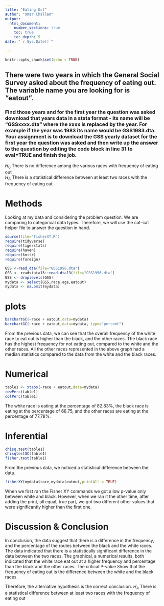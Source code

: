 ```yaml
---
title: "Eating Out"
author: "Omar Challan"
output: 
  html_document:
    number_sections: true
    toc: true
    toc_depth: 5
date: "`r Sys.Date()`"    
    
---
```


```r
knitr::opts_chunk$set(echo = TRUE)
```

## There were two years in which the General Social Survey asked about the frequency of eating out. The variable name you are looking for is "eatout".
### Find those years and for the first year the question was asked download that years data in a stata format - its name will be "GSSxxxx.dta" where the xxxx is replaced by the year.  For example if the year was 1983 its name would be GSS1983.dta. Your assignment is to download the GSS yearly dataset for the first year the question was asked and then  write up the answer to the question by editing the  code block in line 31 to eval=TRUE and finish the job. 

$H_0$ There is no difference among the various races with frequency of eating out  
$H_A$ There is a statistical difference between at least two races with the frequency of eating out  


# Methods

Looking at my data and considering the problem question. We are comparing to categorical data types. Therefore, we will use the cat–cat helper file to answer the question in hand.  


```r
source(file="fisherXY.R")
require(tidyverse)
require(tigerstats)
require(haven)
require(knitr)
require(foreign)
```
```r
GSS <-read_dta(file="GSS1996.dta")
GSS <- readstata13::read.dta13(file="GSS1996.dta")
GSS <- droplevels(GSS)
mydata <- select(GSS,race,age,eatout)
mydata <- na.omit(mydata)
```


# plots

```r
barchartGC(~race + eatout,data=mydata)
barchartGC(~race + eatout,data=mydata, type="percent")

```

From the previous data, we can see that the overall frequency of the white race to eat out is higher than the black, and the other races. The black race has the highest frequency for not eating out, compared to the white and the other races. All the other races represented in the above graph had a median statistics compared to the data from the white and the black races. 



# Numerical


```r
table1 <- xtabs(~race + eatout,data=mydata)
rowPerc(table1)
colPerc(table1)
```

The white race is eating at the percentage of 82.83%, the black race is eating at the percentage of 68.75, and the other races are eating at the percentage of 77.78%.

# Inferential

```r
chisq.test(table1)
chisqtestGC(table1)
fisher.test(table1)
```

From the previous data, we noticed a statistical difference between the data. 

```r
fisherXY(mydata$race,mydata$eatout,printAll = TRUE)
```

When we first ran the Fisher XY commands we got a low p-value only between white and black. However, when we ran it the other time, after adding the print, all equal, true part, we got two different other values that were significantly higher than the first one. 


# Discussion & Conclusion


In conclusion, the data suggest that there is a difference in the frequency, and the percentage of the routes between the black and the white races. The data indicated that there is a statistically significant difference in the data between the two races. The graphical, a numerical results, both indicated that the white race eat out at a higher frequency and percentage than the black and the other races. The critical P-value Show that the frequency of eating out is the difference between the white and the black races.

Therefore, the alternative hypothesis is the correct conclusion. 
$H_A$ There is a statistical difference between at least two races with the frequency of eating out



